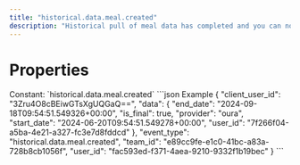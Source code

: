 ```yaml
---
title: "historical.data.meal.created"
description: "Historical pull of meal data has completed and you can now pull data for this resource."
---
```

# Properties
<ResponseField name="event_type" type="const string" required="true">
Constant: `historical.data.meal.created`
</ResponseField>
<ResponseField name="team_id" type="string" required="true">
</ResponseField>
<ResponseField name="user_id" type="string" required="true">
</ResponseField>
<ResponseField name="client_user_id" type="string" required="true">
</ResponseField>
<ResponseField name="data" type="HistoricalDataCreated" required="true">
<Expandable title="HistoricalDataCreated" defaultOpen="true">
<ResponseField name="user_id" type="string" required="true">
</ResponseField>
<ResponseField name="start_date" type="string" required="true">
</ResponseField>
<ResponseField name="end_date" type="string" required="true">
</ResponseField>
<ResponseField name="is_final" type="boolean" required="true">
</ResponseField>
<ResponseField name="provider" type="string" required="true">
</ResponseField>
</Expandable>
</ResponseField>
<ResponseExample>
```json Example
{
  "client_user_id": "3Zru4O8cBEiwGTsXgUQGaQ==",
  "data": {
    "end_date": "2024-09-18T09:54:51.549326+00:00",
    "is_final": true,
    "provider": "oura",
    "start_date": "2024-06-20T09:54:51.549278+00:00",
    "user_id": "7f266f04-a5ba-4e21-a327-fc3e7d8fddcd"
  },
  "event_type": "historical.data.meal.created",
  "team_id": "e89cc9fe-e1c0-41bc-a83a-728b8cb1056f",
  "user_id": "fac593ed-f371-4aea-9210-9332f1b19bec"
}
```
</ResponseExample>
